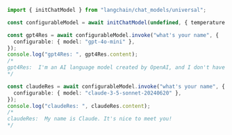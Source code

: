 ```typescript
import { initChatModel } from "langchain/chat_models/universal";

const configurableModel = await initChatModel(undefined, { temperature: 0 });

const gpt4Res = await configurableModel.invoke("what's your name", {
  configurable: { model: "gpt-4o-mini" },
});
console.log("gpt4Res: ", gpt4Res.content);
/*
gpt4Res:  I'm an AI language model created by OpenAI, and I don't have a personal name. You can call me Assistant or any other name you prefer! How can I assist you today?
*/

const claudeRes = await configurableModel.invoke("what's your name", {
  configurable: { model: "claude-3-5-sonnet-20240620" },
});
console.log("claudeRes: ", claudeRes.content);
/*
claudeRes:  My name is Claude. It's nice to meet you!
*/
```
